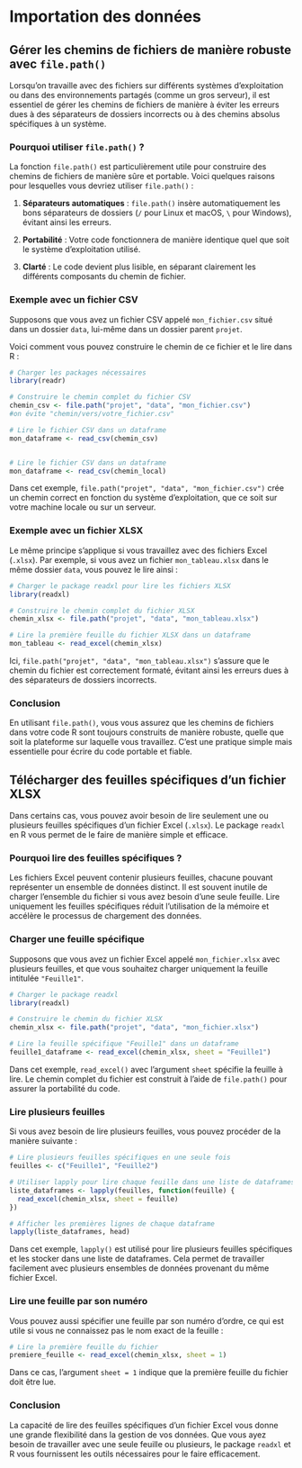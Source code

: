 # Importation des données 

## Gérer les chemins de fichiers de manière robuste avec `file.path()`

Lorsqu'on travaille avec des fichiers sur différents systèmes d'exploitation ou dans des environnements partagés (comme un gros serveur), il est essentiel de gérer les chemins de fichiers de manière à éviter les erreurs dues à des séparateurs de dossiers incorrects ou à des chemins absolus spécifiques à un système.

### Pourquoi utiliser `file.path()` ?

La fonction `file.path()` est particulièrement utile pour construire des chemins de fichiers de manière sûre et portable. Voici quelques raisons pour lesquelles vous devriez utiliser `file.path()` :

1.  **Séparateurs automatiques** : `file.path()` insère automatiquement les bons séparateurs de dossiers (`/` pour Linux et macOS, `\` pour Windows), évitant ainsi les erreurs.

2.  **Portabilité** : Votre code fonctionnera de manière identique quel que soit le système d'exploitation utilisé.

3.  **Clarté** : Le code devient plus lisible, en séparant clairement les différents composants du chemin de fichier.

### Exemple avec un fichier CSV

Supposons que vous avez un fichier CSV appelé `mon_fichier.csv` situé dans un dossier `data`, lui-même dans un dossier parent `projet`.

Voici comment vous pouvez construire le chemin de ce fichier et le lire dans R :

```r
# Charger les packages nécessaires
library(readr)

# Construire le chemin complet du fichier CSV
chemin_csv <- file.path("projet", "data", "mon_fichier.csv") 
#on évite "chemin/vers/votre_fichier.csv"

# Lire le fichier CSV dans un dataframe
mon_dataframe <- read_csv(chemin_csv)


# Lire le fichier CSV dans un dataframe
mon_dataframe <- read_csv(chemin_local)
```

Dans cet exemple, `file.path("projet", "data", "mon_fichier.csv")` crée un chemin correct en fonction du système d'exploitation, que ce soit sur votre machine locale ou sur un serveur.

### Exemple avec un fichier XLSX

Le même principe s'applique si vous travaillez avec des fichiers Excel (`.xlsx`). Par exemple, si vous avez un fichier `mon_tableau.xlsx` dans le même dossier `data`, vous pouvez le lire ainsi :

```r
# Charger le package readxl pour lire les fichiers XLSX
library(readxl)

# Construire le chemin complet du fichier XLSX
chemin_xlsx <- file.path("projet", "data", "mon_tableau.xlsx")

# Lire la première feuille du fichier XLSX dans un dataframe
mon_tableau <- read_excel(chemin_xlsx)
```

Ici, `file.path("projet", "data", "mon_tableau.xlsx")` s'assure que le chemin du fichier est correctement formaté, évitant ainsi les erreurs dues à des séparateurs de dossiers incorrects.

### Conclusion

En utilisant `file.path()`, vous vous assurez que les chemins de fichiers dans votre code R sont toujours construits de manière robuste, quelle que soit la plateforme sur laquelle vous travaillez. C'est une pratique simple mais essentielle pour écrire du code portable et fiable.

## Télécharger des feuilles spécifiques d'un fichier XLSX

Dans certains cas, vous pouvez avoir besoin de lire seulement une ou plusieurs feuilles spécifiques d'un fichier Excel (`.xlsx`). Le package `readxl` en R vous permet de le faire de manière simple et efficace.

### Pourquoi lire des feuilles spécifiques ?

Les fichiers Excel peuvent contenir plusieurs feuilles, chacune pouvant représenter un ensemble de données distinct. Il est souvent inutile de charger l'ensemble du fichier si vous avez besoin d'une seule feuille. Lire uniquement les feuilles spécifiques réduit l'utilisation de la mémoire et accélère le processus de chargement des données.

### Charger une feuille spécifique

Supposons que vous avez un fichier Excel appelé `mon_fichier.xlsx` avec plusieurs feuilles, et que vous souhaitez charger uniquement la feuille intitulée `"Feuille1"`.

```r
# Charger le package readxl
library(readxl)

# Construire le chemin du fichier XLSX
chemin_xlsx <- file.path("projet", "data", "mon_fichier.xlsx")

# Lire la feuille spécifique "Feuille1" dans un dataframe
feuille1_dataframe <- read_excel(chemin_xlsx, sheet = "Feuille1")
```


Dans cet exemple, `read_excel()` avec l'argument `sheet` spécifie la feuille à lire. Le chemin complet du fichier est construit à l'aide de `file.path()` pour assurer la portabilité du code.

### Lire plusieurs feuilles

Si vous avez besoin de lire plusieurs feuilles, vous pouvez procéder de la manière suivante :

```r
# Lire plusieurs feuilles spécifiques en une seule fois
feuilles <- c("Feuille1", "Feuille2")

# Utiliser lapply pour lire chaque feuille dans une liste de dataframes
liste_dataframes <- lapply(feuilles, function(feuille) {
  read_excel(chemin_xlsx, sheet = feuille)
})

# Afficher les premières lignes de chaque dataframe
lapply(liste_dataframes, head)

```


Dans cet exemple, `lapply()` est utilisé pour lire plusieurs feuilles spécifiques et les stocker dans une liste de dataframes. Cela permet de travailler facilement avec plusieurs ensembles de données provenant du même fichier Excel.

### Lire une feuille par son numéro

Vous pouvez aussi spécifier une feuille par son numéro d'ordre, ce qui est utile si vous ne connaissez pas le nom exact de la feuille :

```r
# Lire la première feuille du fichier
premiere_feuille <- read_excel(chemin_xlsx, sheet = 1)
```


Dans ce cas, l'argument `sheet = 1` indique que la première feuille du fichier doit être lue.

### Conclusion

La capacité de lire des feuilles spécifiques d'un fichier Excel vous donne une grande flexibilité dans la gestion de vos données. Que vous ayez besoin de travailler avec une seule feuille ou plusieurs, le package `readxl` et R vous fournissent les outils nécessaires pour le faire efficacement.
